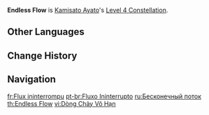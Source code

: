 {{Constellation Infobox
|image       = Constellation Endless Flow.png
|description = After using [[Kamisato Art: Suiyuu]], all nearby party members will have 15% increased Normal Attack SPD for 15s.
|level       = 4
|character   = Kamisato Ayato
|utility1    = ATK SPD
}}
'''Endless Flow''' is [[Kamisato Ayato]]'s [[Level 4 Constellation]].

==Other Languages==
{{Other Languages
|en      = Endless Flow
|zhs     = 不厌细流
|zhs_rm  = Bùyàn xìliú
|zht     = 不厭細流
|zht_rm  = Bùyàn xìliú
|zh_tl   = Insatiable Streamlet
|ja      = 細流厭わず
|ja_rm   = Sairyuu Itowazu
|ja_tl   = Flow through Hardship
|ko      = 세류의 포용
|ko_rm   = Seryu-ui Poyong
|ko_tl   = Tolerance of Streamlet
|es      = Flujo inagotable
|es_tl   = Never Ending Flow
|fr      = Flux ininterrompu
|fr_tl   = Uninterrupted Flow
|ru      = Бесконечный поток
|ru_tl   = Endless Flow
|th      = Endless Flow
|vi      = Dòng Chảy Vô Hạn
|vi_tl   = 
|de      = Ewiger Fluss
|de_tl   = Eternal Flow
|id      = Endless Flow
|pt      = Fluxo Ininterrupto
|pt_tl   = 
|tr      = Sonsuz Akış
|tr_tl   = 
|it      = Flusso infinito
|it_tl   = Endless Flow
}}

==Change History==
{{Change History|2.6}}

==Navigation==
{{Talent Navbox|Kamisato Ayato}}

[[fr:Flux ininterrompu]]
[[pt-br:Fluxo Ininterrupto]]
[[ru:Бесконечный поток]]
[[th:Endless Flow]]
[[vi:Dòng Chảy Vô Hạn]]